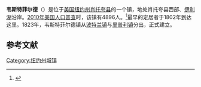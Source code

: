 {{Infobox settlement
<!--See Template:Infobox Settlement for additional fields that may be available-->
<!--See the Table at Infobox Settlement for all fields and descriptions of usage-->
<!-- Basic info  ---------------->
|name                   = 韦斯特菲尔德
|nickname               = 
|settlement_type        = 镇
|total_type             = <!-- to set a non-standard label for total area and population rows -->
|motto                  =
<!-- images and maps  ----------->
|image_skyline          = 
|imagesize              = 
|image_caption          = 
|image_flag             = 
|flag_size              =
|image_seal             = 
|seal_size              =
|image_shield           = 
|shield_size            =
|image_blank_emblem     =
|blank_emblem_type      =
|blank_emblem_size      =
|image_map              = 
|mapsize                = 
|map_caption            = 
|image_map1             = 
|mapsize1               = 
|map_caption1           = 
|image_dot_map          =
|dot_mapsize            =
|dot_map_caption        =
|dot_x =  |dot_y =
|pushpin_map            = New York<!-- the name of a location map as per http://en.wikipedia.org/wiki/Template:Location_map -->
|pushpin_label          = 韦斯特菲尔德
|pushpin_label_position = <!-- the position of the pushpin label: left, right, top, bottom, none -->
|pushpin_map_caption    =
|pushpin_mapsize        =
<!-- Location ------------------>
|coordinates_display    = inline,title
|coordinates_region     = US-NY
|subdivision_type         = [[国家|国家]]
|subdivision_name         = [[美国|美国]]
|subdivision_type1        = [[美国行政区划|州]]
|subdivision_name1        = [[纽约州|纽约州]]
|subdivision_type2        = [[纽约州行政区划|县]]
|subdivision_name2        = [[肖托夸县_(纽约州)|肖托夸县]]
<!-- Politics ----------------->
|government_footnotes   =
|government_type          =
|established_title      = 定居 
|established_date       = 1802
|established_title1     = 建镇 
|established_date1      = 1823

<!-- Area    --------------------->
|area_magnitude           = 
|unit_pref                = Imperial<!--Enter: Imperial, to display imperial  before metric-->
|area_footnotes           =
|area_total_km2           = 122.4<!-- ALL fields with measurements are subject to automatic unit conversion-->
|area_land_km2            = 122.2<!--See table @ Template:Infobox Settlement for details on unit conversion-->
|area_water_km2           = 0.2
|area_total_sq_mi         =
|area_land_sq_mi          =
|area_water_sq_mi         =
|area_water_percent       =
<!-- Elevation -------------------------->
|elevation_footnotes    =  <!--for references: use <ref> tags-->
|elevation_m            = 
|elevation_ft           = 754
<!-- Population   ----------------------->
|population_as_of               = 2010
|population_footnotes           =
|population_note                =
|population_total               = 4896
|population_est                 =
|pop_est_as_of                  =
|population_density_km2         = 40.1
|population_density_sq_mi       = 
<!-- General information  --------------->
|timezone1               = 
|utc_offset1             = 
|timezone1_DST           = 
|utc_offset1_DST         = 
|latd=42 |latm=19 |latNS=N
|longd=79 |longm=35 |longEW=W
<!-- Area/postal codes & others -------->
|postal_code_type       = [[美国邮政编码|邮政编码]] <!-- enter ZIP code, Postcode, Post code, Postal code... -->
|postal_code            = 14787
|area_code              =
|website                = {{URL|www.townofwestfield.org}}
|footnotes              = 
}}
'''韦斯特菲尔德'''（{{lang-en|Westfield}}）是位于[[美国|美国]][[纽约州|纽约州]][[肖托夸县_(纽约州)|肖托夸县]]的一个镇，地处肖托夸县西部、[[伊利湖|伊利湖]]沿岸。[[2010年美国人口普查|2010年美国人口普查]]时，该镇有4896人。<ref name>{{cite web|url=http://factfinder2.census.gov|publisher=[[United_States_Census_Bureau|United States Census Bureau]]|title=American FactFinder|accessdate=2020-09-21|archive-date=2011-07-26|archive-url=https://web.archive.org/web/20110726025515/http://factfinder2.census.gov/|dead-url=no}}</ref>最早的定居者于1802年到达这里。1823年，韦斯特菲尔德镇从[[波特兰_(纽约州)|波特兰镇]]与[[里普利|里普利镇]]分出，正式建立。

== 参考文献 ==
{{reflist}}

{{NY-stub}}
[[Category:纽约州城镇|Category:纽约州城镇]]